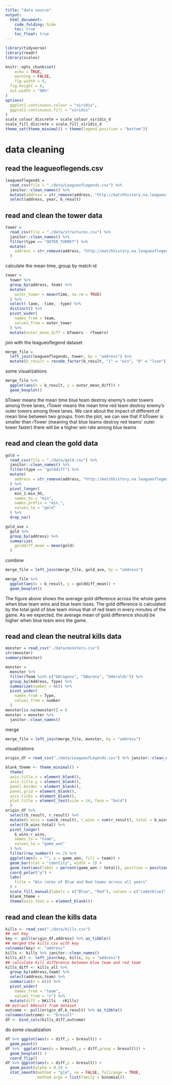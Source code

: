 ```yaml
---
title: "data source"
output: 
  html_document:
    code_folding: hide
    toc: true
    toc_float: true
---
```


```r
library(tidyverse)
library(readr)
library(scales)

knitr::opts_chunk$set(
	echo = TRUE,
	warning = FALSE,
	fig.width = 8, 
  fig.height = 6,
  out.width = "90%"
)
options(
  ggplot2.continuous.colour = "viridis",
  ggplot2.continuous.fill = "viridis"
)
scale_colour_discrete = scale_colour_viridis_d
scale_fill_discrete = scale_fill_viridis_d
theme_set(theme_minimal() + theme(legend.position = "bottom"))
```

# data cleaning

## read the leagueoflegends.csv

```r
leagueoflegends = 
  read_csv(file = "./data/LeagueofLegends.csv") %>% 
  janitor::clean_names() %>% 
  mutate(address = str_remove(address, "http://matchhistory.na.leagueoflegends.com/en/#match-details/TRLH1/")) %>% 
  select(address, year, b_result)
```


## read and clean the tower data

```r
tower = 
  read_csv(file = "./data/structures.csv") %>% 
  janitor::clean_names() %>% 
  filter(type == "OUTER_TURRET") %>% 
  mutate(
    address = str_remove(address, "http://matchhistory.na.leagueoflegends.com/en/#match-details/TRLH1/")
  )
```

calculate the mean time, group by match id

```r
tower = 
  tower %>% 
  group_by(address, team) %>% 
  mutate(
    outer_tower = mean(time, na.rm = TRUE)
  ) %>% 
  select(-lane, -time, -type) %>%
  distinct() %>% 
  pivot_wider(
    names_from = team,
    values_from = outer_tower
  ) %>% 
  mutate(outer_mean_diff = bTowers - rTowers)
```

join with the leagueoflegend dataset

```r
merge_file = 
  left_join(leagueoflegends, tower, by = "address") %>% 
  mutate(b_result = recode_factor(b_result, "1" = "win", "0" = "lose"))
```

some visualizations

```r
merge_file %>% 
  ggplot(aes(x = b_result, y = outer_mean_diff)) + 
  geom_boxplot()
```

bTower means the mean time blue team destroy enemy's outer towers among three lanes, rTower means the mean time red team destroy enemy's outer towers among three lanes. We care about the impact of different of mean time between two groups. from the plot, we can see that if bTower is smaller than rTower (meaning that blue teams destroy red teams' outer tower faster) there will be a higher win rate among blue teams


## read and clean the gold data

```r
gold = 
  read_csv(file = "./data/gold.csv") %>% 
  janitor::clean_names() %>% 
  filter(type == "golddiff") %>% 
  mutate(
    address = str_remove(address, "http://matchhistory.na.leagueoflegends.com/en/#match-details/TRLH1/")
  ) %>% 
  pivot_longer(
    min_1:min_95,
    names_to = "min", 
    names_prefix = "min_",
    values_to = "gold"
  ) %>% 
  drop_na()

gold_ave =
  gold %>% 
  group_by(address) %>% 
  summarize(
    golddiff_mean = mean(gold)
  )
```

combine

```r
merge_file = left_join(merge_file, gold_ave, by = "address")
```

```r
merge_file %>% 
  ggplot(aes(x = b_result, y = golddiff_mean)) + 
  geom_boxplot()
```

The figure above shows the average gold difference across the whole game when blue team wins and blue team loses. The gold difference is calculated by the total gold of blue team minus that of red team in every minutes of the game. As we expected, the average mean of gold difference should be higher when blue team wins the game. 


## read and clean the neutral kills data

```r
monster = read_csv("./data/monsters.csv")
str(monster)
summary(monster)

monster = 
  monster %>% 
  filter(Team %in% c("bDragons", "bBarons", "bHeralds")) %>% 
  group_by(Address, Type) %>% 
  summarize(number = n()) %>% 
  pivot_wider(
    names_from = Type,
    values_from = number
  ) 
monster[is.na(monster)] = 0
monster = monster %>% 
  janitor::clean_names()
```

merge

```r
merge_file = left_join(merge_file, monster, by = "address")
```

visualizations

```r
origin_df = read_csv("./data/LeagueofLegends.csv") %>% janitor::clean_names()

blank_theme <- theme_minimal() +
  theme(
  axis.title.x = element_blank(),
  axis.title.y = element_blank(),
  panel.border = element_blank(),
  panel.grid = element_blank(),
  axis.ticks = element_blank(),
  plot.title = element_text(size = 14, face = "bold")
  )
origin_df %>% 
  select(b_result, r_result) %>% 
  mutate(b_wins = sum(b_result), r_wins = sum(r_result), total = b_wins + r_wins) %>% 
  select(b_wins:total) %>%
  pivot_longer(
    b_wins:r_wins,
    names_to = "team",
    values_to = "game_won"
  ) %>% 
  filter(row_number() <= 2) %>% 
  ggplot(aes(x = "", y = game_won, fill = team)) +
  geom_bar(stat = "identity", width = 1) +
  geom_text(aes(label = percent(game_won / total)), position = position_stack(vjust = 0.5)) +
  coord_polar("y") +
  labs(  
    title = "Win rates of Blue and Red teams across all years"
  ) +
  scale_fill_manual(labels = c("Blue", "Red"), values = c("cadetblue1", "coral1")) + 
  blank_theme +
  theme(axis.text.x = element_blank())
```


## read and clean the kills data

```r
kills <- read_csv("./data/kills.csv")
## set key
key <- pull(origin_df,address) %>% as_tibble()
## merged the kills.csv with key
colnames(key) <- "address"
kills <- kills %>% janitor::clean_names()
kills_all <- left_join(key, kills, by = "address")
## calculate kill difference between blue team and red team
kills_diff <- kills_all %>% 
  group_by(address,team) %>%
  select(address,team) %>% 
  summarize(n = n()) %>% 
  pivot_wider(
    names_from = "team",
    values_from = "n") %>%
  mutate(diff = bKills - rKills)
## extract bResult from dataset
outcome <- pull(origin_df,b_result) %>% as_tibble()
colnames(outcome) <- "bresult"
df <- bind_cols(kills_diff,outcome)
```

do some visualization

```r
df %>% ggplot(aes(x = diff,y = bresult)) + 
  geom_point()
df %>%  ggplot((aes(x = bresult,y = diff,group = bresult))) +
  geom_boxplot() +
  coord_flip()
df %>% ggplot(aes(x = diff,y = bresult)) + 
  geom_point(alpha = 0.5) +
  stat_smooth(method = "glm", se = FALSE, fullrange = TRUE, 
              method.args = list(family = binomial))
```



